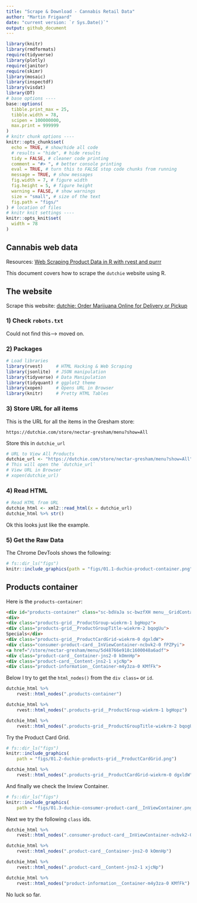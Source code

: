 ```yaml
---
title: "Scrape & Download - Cannabis Retail Data"
author: "Martin Frigaard"
date: "current version: `r Sys.Date()`"
output: github_document
---
```



```r
library(knitr)
library(rmdformats)
require(tidyverse)
library(plotly)
require(janitor)
require(skimr)
library(mosaic)
library(inspectdf)
library(visdat)
library(DT)
# base options ----
base::options(
  tibble.print_max = 25,
  tibble.width = 78,
  scipen = 100000000,
  max.print = 999999
)
# knitr chunk options ----
knitr::opts_chunk$set(
  echo = TRUE, # show/hide all code
  # results = "hide", # hide results
  tidy = FALSE, # cleaner code printing
  comment = "#> ", # better console printing
  eval = TRUE, # turn this to FALSE stop code chunks from running
  message = TRUE, # show messages
  fig.width = 7, # figure width
  fig.height = 5, # figure height
  warning = FALSE, # show warnings
  size = "small", # size of the text
  fig.path = "figs/"
) # location of files
# knitr knit settings ----
knitr::opts_knit$set(
  width = 78
)
```


## Cannabis web data

Resources: [Web Scraping Product Data in R with rvest and purrr](https://www.business-science.io/code-tools/2019/10/07/rvest-web-scraping.html)

This document covers how to scrape the `dutchie` website using R. 

## The website

Scrape this website: [dutchie: Order Marijuana Online for Delivery or Pickup](https://dutchie.com/store/nectar-gresham/menu?)

### 1) Check `robots.txt` 

Could not find this--> moved on.

### 2) Packages 

```r
# Load libraries
library(rvest)     # HTML Hacking & Web Scraping
library(jsonlite)  # JSON manipulation
library(tidyverse) # Data Manipulation
library(tidyquant) # ggplot2 theme
library(xopen)     # Opens URL in Browser
library(knitr)     # Pretty HTML Tables
```

### 3) Store URL for all items

This is the URL for all the items in the Gresham store:

`https://dutchie.com/store/nectar-gresham/menu?show=All`

Store this in `dutchie_url`

```r
# URL to View All Products
dutchie_url <- "https://dutchie.com/store/nectar-gresham/menu?show=All"
# This will open the `dutchie_url`
# View URL in Browser
# xopen(dutchie_url)
```


### 4) Read HTML

```r
# Read HTML from URL 
dutchie_html <- xml2::read_html(x = dutchie_url)
dutchie_html %>% str()
```

Ok this looks just like the example.

### 5) Get the Raw Data  

The Chrome DevTools shows the following: 

```r
# fs::dir_ls("figs")
knitr::include_graphics(path = "figs/01.1-duchie-product-container.png")
```

## Products container

Here is the `products-container`:

```html
<div id="products-container" class="sc-bdVaJa sc-bwzfXH menu__GridContainer-sc-1rs5xh0-2 nUSyV">
<div>
<div class="products-grid__ProductGroup-wiekrm-1 bgHopz">
<div class="products-grid__ProductGroupTitle-wiekrm-2 bqogUu"> 
Specials</div>
<div class="products-grid__ProductCardGrid-wiekrm-0 dgxldW">
<div class="consumer-product-card__InViewContainer-ncbvk2-0 fPZPyi">
<a href="/store/nectar-gresham/menu/5d48766e918c1600048a6adf">
<div class="product-card__Container-jns2-0 kOmnHp">
<div class="product-card__Content-jns2-1 xjcNp">
<div class="product-information__Container-m4y3za-0 KMfFk">
```

Below I try to get the `html_nodes()` from the `div class=` or `id`.

```r
dutchie_html %>% 
    rvest::html_nodes(".products-container")

dutchie_html %>%
    rvest::html_nodes(".products-grid__ProductGroup-wiekrm-1 bgHopz")

dutchie_html %>%
    rvest::html_nodes(".products-grid__ProductGroupTitle-wiekrm-2 bqogUu")
```

Try the Product Card Grid.

```r
# fs::dir_ls("figs")
knitr::include_graphics(
    path = "figs/01.2-duchie-products-grid__ProductCardGrid.png")
```

```r
dutchie_html %>%
    rvest::html_nodes(".products-grid__ProductCardGrid-wiekrm-0 dgxldW")
```

And finally we check the Inview Container. 

```r
# fs::dir_ls("figs")
knitr::include_graphics(
    path = "figs/01.3-duchie-consumer-product-card__InViewContainer.png")
```

Next we try the following `class` ids. 

```r
dutchie_html %>%
    rvest::html_nodes(".consumer-product-card__InViewContainer-ncbvk2-0 fPZPyi")

dutchie_html %>%
    rvest::html_nodes(".product-card__Container-jns2-0 kOmnHp")

dutchie_html %>%
    rvest::html_nodes(".product-card__Content-jns2-1 xjcNp")

dutchie_html %>%
    rvest::html_nodes("product-information__Container-m4y3za-0 KMfFk")
```

No luck so far.



